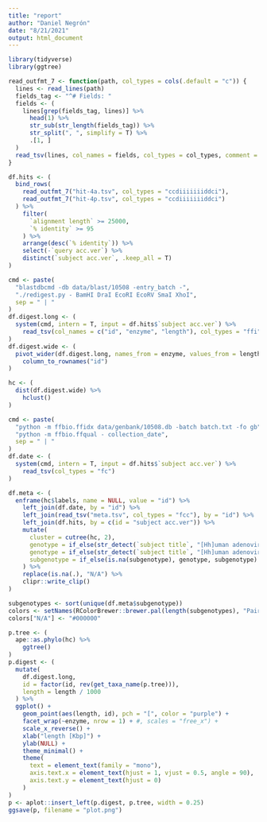 ```yaml
---
title: "report"
author: "Daniel Negrón"
date: "8/21/2021"
output: html_document
---
```


```r
library(tidyverse)
library(ggtree)
```

```r
read_outfmt_7 <- function(path, col_types = cols(.default = "c")) {
  lines <- read_lines(path)
  fields_tag <- "^# Fields: "
  fields <- (
    lines[grep(fields_tag, lines)] %>%
      head(1) %>%
      str_sub(str_length(fields_tag)) %>%
      str_split(", ", simplify = T) %>%
      .[1, ]
  )
  read_tsv(lines, col_names = fields, col_types = col_types, comment = "#")
}

df.hits <- (
  bind_rows(
    read_outfmt_7("hit-4a.tsv", col_types = "ccdiiiiiiiddci"),
    read_outfmt_7("hit-4p.tsv", col_types = "ccdiiiiiiiddci")
  ) %>%
    filter(
      `alignment length` >= 25000,
      `% identity` >= 95
    ) %>%
    arrange(desc(`% identity`)) %>%
    select(-`query acc.ver`) %>%
    distinct(`subject acc.ver`, .keep_all = T)
)
```

```r
cmd <- paste(
  "blastdbcmd -db data/blast/10508 -entry_batch -",
  "./redigest.py - BamHI DraI EcoRI EcoRV SmaI XhoI",
  sep = " | "
)
df.digest.long <- (
  system(cmd, intern = T, input = df.hits$`subject acc.ver`) %>%
    read_tsv(col_names = c("id", "enzyme", "length"), col_types = "ffi")
)
df.digest.wide <- (
  pivot_wider(df.digest.long, names_from = enzyme, values_from = length, values_fn = length) %>%
    column_to_rownames("id")
)
```

```r
hc <- (
  dist(df.digest.wide) %>%
    hclust()
)

cmd <- paste(
  "python -m ffbio.ffidx data/genbank/10508.db -batch batch.txt -fo gb",
  "python -m ffbio.ffqual - collection_date",
  sep = " | "
)
df.date <- (
  system(cmd, intern = T, input = df.hits$`subject acc.ver`) %>%
    read_tsv(col_types = "fc")
)

df.meta <- (
  enframe(hc$labels, name = NULL, value = "id") %>%
    left_join(df.date, by = "id") %>%
    left_join(read_tsv("meta.tsv", col_types = "fcc"), by = "id") %>%
    left_join(df.hits, by = c(id = "subject acc.ver")) %>%
    mutate(
      cluster = cutree(hc, 2),
      genotype = if_else(str_detect(`subject title`, "[Hh]uman adenovirus 4a"), "4a", genotype),
      genotype = if_else(str_detect(`subject title`, "[Hh]uman adenovirus 4p"), "4p", genotype),
      subgenotype = if_else(is.na(subgenotype), genotype, subgenotype)
    ) %>%
    replace(is.na(.), "N/A") %>%
    clipr::write_clip()
)

subgenotypes <- sort(unique(df.meta$subgenotype))
colors <- setNames(RColorBrewer::brewer.pal(length(subgenotypes), "Paired"), subgenotypes)
colors["N/A"] <- "#000000"
```

```r
p.tree <- (
  ape::as.phylo(hc) %>%
    ggtree()
)
p.digest <- (
  mutate(
    df.digest.long, 
    id = factor(id, rev(get_taxa_name(p.tree))),
    length = length / 1000
  ) %>%
  ggplot() +
    geom_point(aes(length, id), pch = "[", color = "purple") +
    facet_wrap(~enzyme, nrow = 1) + #, scales = "free_x") +
    scale_x_reverse() +
    xlab("length [Kbp]") +
    ylab(NULL) +
    theme_minimal() +
    theme(
      text = element_text(family = "mono"),
      axis.text.x = element_text(hjust = 1, vjust = 0.5, angle = 90),
      axis.text.y = element_text(hjust = 0)
    )
)
p <- aplot::insert_left(p.digest, p.tree, width = 0.25)
ggsave(p, filename = "plot.png")
```


